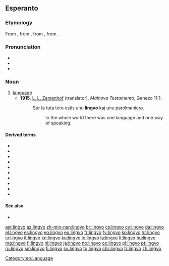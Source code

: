 ==Esperanto==

===Etymology===
From {{etyl|la|eo}} {{m|la|lingua}}, from {{etyl|itc-ola|eo}} {{m|itc-ola|dingua}}, from {{etyl|itc-pro|eo}} {{m|itc-pro|*denɣwā}}, from {{etyl|ine-pro|eo}} {{m|ine-pro|*dn̥ǵʰwéh₂s}}.

===Pronunciation===
* {{IPA|/ˈlinɡvo/|lang=eo}}
* {{audio|Eo-lingvo.ogg|Audio|lang=eo}}
* {{hyphenation|lin|gvo|lang=eo}}

===Noun===
{{eo-head}}

# [[language]]
#* '''1915''', [[w:L. L. Zamenhof|L. L. Zamenhof]] (translator), ''Malnova Testamento'', Genezo 11:1.
#*: Sur la tuta tero estis unu '''lingvo''' kaj unu parolmaniero.
#*:: In the whole world there was one language and one way of speaking.

====Derived terms====
* {{l|eo|faklingvo}}
* {{l|eo|lingvoscienco}}
* {{l|eo|lingvistiko}}
* {{l|eo|lingviko}}
* {{l|eo|lingvisto}}
* {{l|eo|planlingvo}}
* {{l|eo|programlingvo}}
* {{l|eo|lingvaro}}
* {{l|eo|lingvaĵo}}
* {{l|eo|gestolingvo}}

====See also====
* {{l|eo|lango|gloss=tongue}}

{{eo BRO|3}}

[[Category:eo:Language]]

[[ast:lingvo]]
[[az:lingvo]]
[[zh-min-nan:lingvo]]
[[br:lingvo]]
[[cs:lingvo]]
[[cy:lingvo]]
[[da:lingvo]]
[[el:lingvo]]
[[es:lingvo]]
[[eo:lingvo]]
[[eu:lingvo]]
[[fr:lingvo]]
[[fy:lingvo]]
[[ko:lingvo]]
[[hr:lingvo]]
[[io:lingvo]]
[[it:lingvo]]
[[kn:lingvo]]
[[ku:lingvo]]
[[lo:lingvo]]
[[la:lingvo]]
[[lt:lingvo]]
[[hu:lingvo]]
[[mg:lingvo]]
[[fj:lingvo]]
[[nl:lingvo]]
[[ja:lingvo]]
[[no:lingvo]]
[[oc:lingvo]]
[[pl:lingvo]]
[[pt:lingvo]]
[[ru:lingvo]]
[[sm:lingvo]]
[[fi:lingvo]]
[[sv:lingvo]]
[[tg:lingvo]]
[[chr:lingvo]]
[[tr:lingvo]]
[[zh:lingvo]]